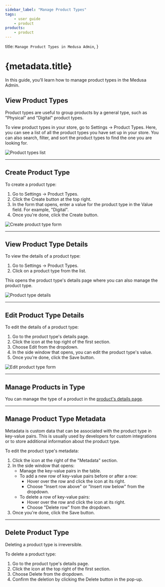 ```yaml
---
sidebar_label: "Manage Product Types"
tags:
    - user guide
    - product
products:
    - product
---
```



  title: `Manage Product Types in Medusa Admin`,
}

# {metadata.title}

In this guide, you’ll learn how to manage product types in the Medusa Admin.

## View Product Types

Product types are useful to group products by a general type, such as "Physical" and "Digital" product types.

To view product types in your store, go to Settings → Product Types. Here, you can see a list of all the product types you have set up in your store. You can also search, filter, and sort the product types to find the one you are looking for.

![Product types list](https://res.cloudinary.com/dza7lstvk/image/upload/v1739978497/User%20Guide/Screenshot_2025-02-19_at_5.21.04_PM_dcux4c.png)

---

## Create Product Type

To create a product type:

1. Go to Settings → Product Types.
2. Click the Create button at the top right.
3. In the form that opens, enter a value for the product type in the Value field. For example, "Digital".
4. Once you're done, click the Create button.

![Create product type form](https://res.cloudinary.com/dza7lstvk/image/upload/v1739978980/User%20Guide/Screenshot_2025-02-19_at_5.29.25_PM_k96euy.png)

---

## View Product Type Details

To view the details of a product type:

1. Go to Settings → Product Types.
2. Click on a product type from the list.

This opens the product type's details page where you can also manage the product type.

![Product type details](https://res.cloudinary.com/dza7lstvk/image/upload/v1739979095/User%20Guide/Screenshot_2025-02-19_at_5.30.49_PM_wr7mro.png)

---

## Edit Product Type Details

To edit the details of a product type:

1. Go to the product type's details page.
2. Click the <InlineIcon Icon={EllipsisHorizontal} alt="three-dots" /> icon at the top right of the first section.
3. Choose Edit from the dropdown.
4. In the side window that opens, you can edit the product type's value.
5. Once you're done, click the Save button.

![Edit product type form](https://res.cloudinary.com/dza7lstvk/image/upload/v1739979188/User%20Guide/Screenshot_2025-02-19_at_5.32.46_PM_hsdluu.png)

---

## Manage Products in Type

You can manage the type of a product in the [product's details page](../../products/edit/page.mdx#manage-product-organization).

---

## Manage Product Type Metadata

Metadata is custom data that can be associated with the product type in key-value pairs. This is usually used by developers for custom integrations or to store additional information about the product type.

To edit the product type's metadata:

1. Click the <InlineIcon Icon={ArrowUpRightOnBox} alt="arrow" /> icon at the right of the "Metadata" section.
2. In the side window that opens:
    - Manage the key-value pairs in the table.
    - To add a new row of key-value pairs before or after a row:
        - Hover over the row and click the <InlineIcon Icon={EllipsisVertical} alt="three-dots" /> icon at its right.
        - Choose "Insert row above" or "Insert row below" from the dropdown.
    - To delete a row of key-value pairs:
        - Hover over the row and click the <InlineIcon Icon={EllipsisVertical} alt="three-dots" /> icon at its right.
        - Choose "Delete row" from the dropdown.
3. Once you're done, click the Save button.

---

## Delete Product Type

<Note type="warning">

Deleting a product type is irreversible.

</Note>

To delete a product type:

1. Go to the product type's details page.
2. Click the <InlineIcon Icon={EllipsisHorizontal} alt="three-dots" /> icon at the top right of the first section.
3. Choose Delete from the dropdown.
4. Confirm the deletion by clicking the Delete button in the pop-up.
